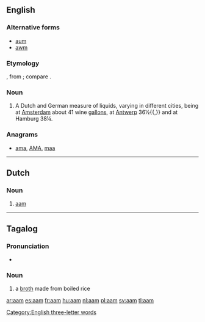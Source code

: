 {{also|AAM|Aam}}
==English==

{{webster}}

===Alternative forms===
* [[aum]]
* [[awm]]

===Etymology===
{{etyl|nl}} {{term|lang=nl|aam}}, from {{etyl|LL.}} {{term|lang=la|ama}}; compare {{etyl|la}} {{term|hama||water bucket|lang=la}}.

===Noun===
{{en-noun}}

# A Dutch and German measure of liquids, varying in different cities, being at [[Amsterdam]] about 41 wine [[gallons]], at [[Antwerp]] 36½{{,}} and at Hamburg 38¼.

===Anagrams===
* [[ama#English|ama]], [[AMA#English|AMA]], [[maa#English|maa]]

[[Category:English three-letter words]]

----

==Dutch==

===Noun===
{{nl-noun|g=n|pl=amen|dim=-}}

# [[#English|aam]]

----

==Tagalog==

===Pronunciation===
* {{IPA|/aˈam/|lang=tl}}

===Noun===
{{tl-noun}}

# a [[broth]] made from boiled rice
#: {{usex|Bigyan mo ng '''aam''' ang bata.|lang=tl|translation=Give the child some rice broth.}}

[[ar:aam]]
[[es:aam]]
[[fr:aam]]
[[hu:aam]]
[[nl:aam]]
[[pl:aam]]
[[sv:aam]]
[[tl:aam]]